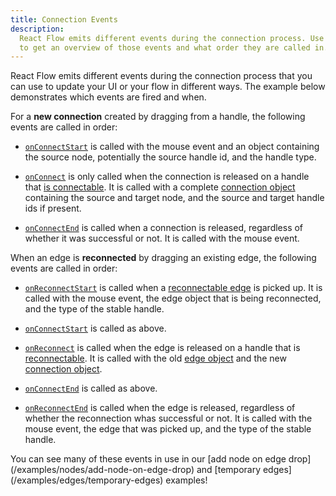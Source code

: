 ```yaml
---
title: Connection Events
description:
  React Flow emits different events during the connection process. Use this example
  to get an overview of those events and what order they are called in.
---
```



React Flow emits different events during the connection process that you can use
to update your UI or your flow in different ways. The example below demonstrates
which events are fired and when.

<RemoteCodeViewer
  route="examples/interaction/connection-events"
  framework="react"
/>

For a **new connection** created by dragging from a handle, the following events
are called in order:

- [`onConnectStart`](/api-reference/react-flow#on-connect-start) is called with
  the mouse event and an object containing the source node, potentially the source
  handle id, and the handle type.

- [`onConnect`](/api-reference/react-flow#on-connect) is only called when the
  connection is released on a handle that [is connectable](/api-reference/components/handle#is-connectable).
  It is called with a complete [connection object](/api-reference/types/connection)
  containing the source and target node, and the source and target handle ids if
  present.

- [`onConnectEnd`](/api-reference/react-flow#on-connect-end) is called when a
  connection is released, regardless of whether it was successful or not. It is
  called with the mouse event.

When an edge is **reconnected** by dragging an existing edge, the following events
are called in order:

- [`onReconnectStart`](/api-reference/react-flow#on-reconnect-start) is called when
  a [reconnectable edge](/api-reference/types/edge#reconnectable) is picked up.
  It is called with the mouse event, the edge object that is being reconnected,
  and the type of the stable handle.

- [`onConnectStart`](/api-reference/react-flow#on-connect-start) is called as
  above.

- [`onReconnect`](/api-reference/react-flow#on-reconnect) is called when the edge
  is released on a handle that is [reconnectable](/api-reference/types/edge#reconnectable).
  It is called with the old [edge object](/api-reference/types/edge) and the new
  [connection object](/api-reference/types/connection).

- [`onConnectEnd`](/api-reference/react-flow#on-connect-end) is called as above.

- [`onReconnectEnd`](/api-reference/react-flow#on-reconnect-end) is called when
  the edge is released, regardless of whether the reconnection whas successful or
  not. It is called with the mouse event, the edge that was picked up, and the
  type of the stable handle.

<Callout type="info">
  You can see many of these events in use in our [add node on edge
  drop](/examples/nodes/add-node-on-edge-drop) and [temporary
  edges](/examples/edges/temporary-edges) examples!
</Callout>
